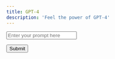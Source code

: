 ```yaml
---
title: GPT-4
description: 'Feel the power of GPT-4'
---
```


<div id="displayArea"></div>

<script>
  function displayText() {
    // Get the entered text
    var enteredText = document.getElementById("textInput").value;

    // Display the text in the designated area
    document.getElementById("displayArea").innerHTML = "<p>Submitted Text: " + enteredText + "</p>";
  }
</script>

<!-- Text input field -->
<input
  type="text"
  placeholder="Enter your prompt here"
  id="textInput"
  class="your-input-class"
/>

<!-- Submit button -->
<input
  type="button"
  value="Submit"
  onclick="displayText()"
  class="your-submit-button-class"
/>
